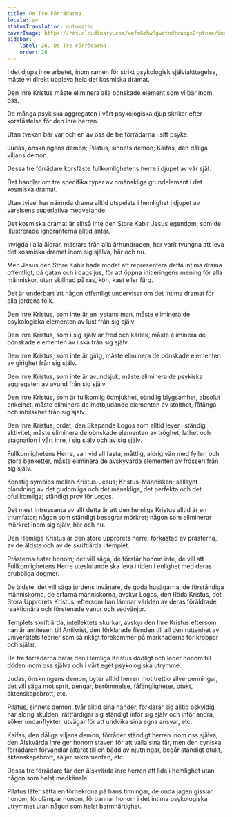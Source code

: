 ```yaml
---
title: De Tre Förrädarna
locale: sv
statusTranslation: automatic
coverImage: https://res.cloudinary.com/xmfm6mhw3gwctndtcubgx2rptnae/image/upload/v1741354419/small_cover_la_gran_rebelion_28716e29d2.webp
sidebar:
    label: 26. De Tre Förrädarna
    order: 26
---
```

I det djupa inre arbetet, inom ramen för strikt psykologisk själviakttagelse, måste vi direkt uppleva hela det kosmiska dramat.

Den Inre Kristus måste eliminera alla oönskade element som vi bär inom oss.

De många psykiska aggregaten i vårt psykologiska djup skriker efter korsfästelse för den inre herren.

Utan tvekan bär var och en av oss de tre förrädarna i sitt psyke.

Judas, önskningens demon; Pilatus, sinnets demon; Kaifas, den dåliga viljans demon.

Dessa tre förrädare korsfäste fullkomlighetens herre i djupet av vår själ.

Det handlar om tre specifika typer av omänskliga grundelement i det kosmiska dramat.

Utan tvivel har nämnda drama alltid utspelats i hemlighet i djupet av varelsens superlativa medvetande.

Det kosmiska dramat är alltså inte den Store Kabir Jesus egendom, som de illustrerade ignoranterna alltid antar.

Invigda i alla åldrar, mästare från alla århundraden, har varit tvungna att leva det kosmiska dramat inom sig själva, här och nu.

Men Jesus den Store Kabir hade modet att representera detta intima drama offentligt, på gatan och i dagsljus, för att öppna initieringens mening för alla människor, utan skillnad på ras, kön, kast eller färg.

Det är underbart att någon offentligt undervisar om det intima dramat för alla jordens folk.

Den Inre Kristus, som inte är en lystans man, måste eliminera de psykologiska elementen av lust från sig själv.

Den Inre Kristus, som i sig själv är fred och kärlek, måste eliminera de oönskade elementen av ilska från sig själv.

Den Inre Kristus, som inte är girig, måste eliminera de oönskade elementen av girighet från sig själv.

Den Inre Kristus, som inte är avundsjuk, måste eliminera de psykiska aggregaten av avund från sig själv.

Den Inre Kristus, som är fullkomlig ödmjukhet, oändlig blygsamhet, absolut enkelhet, måste eliminera de motbjudande elementen av stolthet, fåfänga och inbilskhet från sig själv.

Den Inre Kristus, ordet, den Skapande Logos som alltid lever i ständig aktivitet, måste eliminera de oönskade elementen av tröghet, lathet och stagnation i vårt inre, i sig själv och av sig själv.

Fullkomlighetens Herre, van vid all fasta, måttlig, aldrig vän med fylleri och stora banketter, måste eliminera de avskyvärda elementen av frosseri från sig själv.

Konstig symbios mellan Kristus-Jesus; Kristus-Människan; sällsynt blandning av det gudomliga och det mänskliga, det perfekta och det ofullkomliga; ständigt prov för Logos.

Det mest intressanta av allt detta är att den hemliga Kristus alltid är en triumfator; någon som ständigt besegrar mörkret; någon som eliminerar mörkret inom sig själv, här och nu.

Den Hemliga Kristus är den store upprorets herre, förkastad av prästerna, av de äldste och av de skriftlärda i templet.

Prästerna hatar honom; det vill säga, de förstår honom inte, de vill att Fullkomlighetens Herre uteslutande ska leva i tiden i enlighet med deras orubbliga dogmer.

De äldste, det vill säga jordens invånare, de goda husägarna, de förståndiga människorna, de erfarna människorna, avskyr Logos, den Röda Kristus, det Stora Upprorets Kristus, eftersom han lämnar världen av deras föråldrade, reaktionära och förstenade vanor och sedvänjor.

Templets skriftlärda, intellektets skurkar, avskyr den Inre Kristus eftersom han är antitesen till Antikrist, den förklarade fienden till all den ruttenhet av universitets teorier som så rikligt förekommer på marknaderna för kroppar och själar.

De tre förrädarna hatar den Hemliga Kristus dödligt och leder honom till döden inom oss själva och i vårt eget psykologiska utrymme.

Judas, önskningens demon, byter alltid herren mot trettio silverpenningar, det vill säga mot sprit, pengar, berömmelse, fåfängligheter, otukt, äktenskapsbrott, etc.

Pilatus, sinnets demon, tvår alltid sina händer, förklarar sig alltid oskyldig, har aldrig skulden, rättfärdigar sig ständigt inför sig själv och inför andra, söker undanflykter, utvägar för att undvika sina egna ansvar, etc.

Kaifas, den dåliga viljans demon, förråder ständigt herren inom oss själva; den Älskvärda Inre ger honom staven för att valla sina får, men den cyniska förrädaren förvandlar altaret till en bädd av njutningar, begår ständigt otukt, äktenskapsbrott, säljer sakramenten, etc.

Dessa tre förrädare får den älskvärda inre herren att lida i hemlighet utan någon som helst medkänsla.

Pilatus låter sätta en törnekrona på hans tinningar, de onda jagen gisslar honom, förolämpar honom, förbannar honom i det intima psykologiska utrymmet utan någon som helst barmhärtighet.

